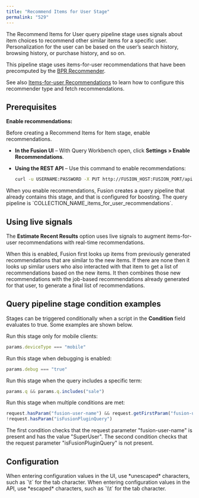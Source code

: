 ```yaml
---
title: "Recommend Items for User Stage"
permalink: "529"
---
```


The Recommend Items for User query pipeline stage uses signals about item choices to recommend other similar items for a specific user. Personalization for the user can be based on the user’s search history, browsing history, or purchase history, and so on.

This pipeline stage uses items-for-user recommendations that have been precomputed by the [BPR Recommender](/fusion/5.9/8805/bpr-recommender-jobs).

See also [Items-for-user Recommendations](/fusion/5.9/477/items-for-user-recommendations) to learn how to configure this recommender type and fetch recommendations.

## Prerequisites

**Enable recommendations:**

Before creating a Recommend Items for Item stage, enable recommendations.

* **In the Fusion UI** – With Query Workbench open, click **Settings > Enable Recommendations**.
* **Using the REST API** – Use this command to enable recommendations:

  ```bash
  curl -u USERNAME:PASSWORD -X PUT http://FUSION_HOST:FUSION_PORT/api/collections/COLLECTION_NAME/features/recommendations -H 'content-type: application/json' -d '{"enabled":true}'
  ```

<Note>
When you enable recommendations, Fusion creates a query pipeline that already contains this stage, and that is configured for boosting. The query pipeline is `COLLECTION_NAME_items_for_user_recommendations`.
</Note>

## Using live signals

The **Estimate Recent Results** option uses live signals to augment items-for-user recommendations with real-time recommendations.

When this is enabled, Fusion first looks up items from previously generated recommendations that are similar to the new items. If there are none then it looks up similar users who also interacted with that item to get a list of recommendations based on the new items. It then combines those new recommendations with the job-based recommendations already generated for that user, to generate a final list of recommendations.

## Query pipeline stage condition examples

Stages can be triggered conditionally when a script in the **Condition** field evaluates to true.
Some examples are shown below.

Run this stage only for mobile clients:

```js
params.deviceType === "mobile"
```

Run this stage when debugging is enabled:

```js
params.debug === "true"
```

Run this stage when the query includes a specific term:

```js
params.q && params.q.includes("sale")
```

Run this stage when multiple conditions are met:

```js
request.hasParam("fusion-user-name") && request.getFirstParam("fusion-user-name").equals("SuperUser");
!request.hasParam("isFusionPluginQuery")
```

The first condition checks that the request parameter "fusion-user-name" is present and has the value "SuperUser".
The second condition checks that the request parameter "isFusionPluginQuery" is not present.

## Configuration

<Tip>
When entering configuration values in the UI, use *unescaped* characters, such as `\t` for the tab character. When entering configuration values in the API, use *escaped* characters, such as `\\t` for the tab character.
</Tip>




<SchemaParamFields schema={schema}/>
